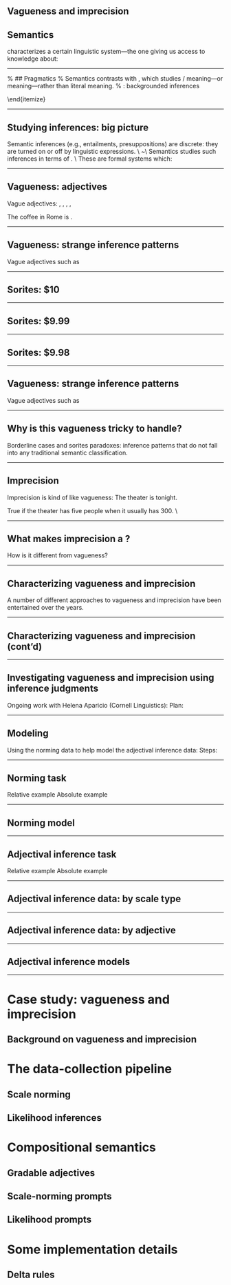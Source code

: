 ## Vagueness and imprecision

## Semantics
  \textbf{Semantics} characterizes a certain linguistic system---the one giving us access to knowledge about: \pause
  \begin{itemize}
  \item certain kinds of \emph{inferences} from one expression to another (those based on \emph{literal meaning}); \pause
    \begin{itemize}
    \item \textit{the door was closed} ↝ \textit{someone closed the door} \pause 
    \end{itemize}
  \item where certain words can occur---what sounds good. \pause
    \begin{itemize}
      \item ??\textit{anyone closed the door}
    \end{itemize}
  \end{itemize}

---

% ## Pragmatics
%   Semantics contrasts with \textbf{pragmatics}, which studies \emph{speaker}/\textit{signer} meaning\pause---or \emph{implicated} meaning\pause---rather than literal meaning. \vspace{-2mm} \pause
%   \begin{itemize}
%   \item \textit{buy a ticket \uline{in the next hour}, and you'll get good seats} \\ \pause
%     ↝ \textit{if you don't buy a ticket in the next hour, you won't/might not get good seats} \hfill \pause (``conversational implicature'')
%   \end{itemize} \pause
%   ~\\
%   \begin{columns}
%     \begin{column}{0.7\columnwidth}
%       Broadly:
%       \begin{itemize}
%       \item \onslide<7->{Pragmatics asks what the \alert{recipe} for meaningful linguistic communication is.}
%       \item \onslide<8->{Semantics asks what the \alert{ingredients} are\ldots \\}
%         \onslide<9->{\ldots what facts about conventionalized inferences may one take advantage of?}
%       \end{itemize}
%     \end{column}
%     \begin{column}{0.4\columnwidth}
%       \includegraphics[width=4cm]{./images/pancakes.png}
%     \end{column}
%   \end{columns}
% 
---

## Inferences
  Semanticists are in the business of classifying linguistic inferences: \pause
  \begin{itemize}
  \item \textbf{entailments}:
    \emph{at-issue} meaning; what is implied \emph{literally} \pause
    \begin{itemize}
    \item \textit{the dog bit me} ↝ \textit{something bit me} \pause
    \item If entailment is false, you have said something false! \pause
    \item Destroyed by negation: \\
      \textit{the dog didn't bite me} \(\not\leadsto\) \textit{something bit me}
    \end{itemize} \pause
  \item \textbf{presuppositions}:
    backgrounded inferences \pause
    \begin{itemize}
    \item \textit{\uline{the dog} bit me} ↝ \textit{there is a dog} \pause
    \item If presupposition is false, you have said something \emph{weird}! \\
      \pause
    \item \emph{Projects} past negation: \\
      \textit{the dog didn't bite me} ↝ \textit{there is a dog}
    \end{itemize}
  \end{itemize}

---

## Studying inferences: big picture
  Semantic inferences (e.g., entailments, presuppositions) are discrete:
  they are turned on or off by linguistic expressions. \\ \pause
  ~\\
  Semantics studies such inferences in terms of \textbf{grammars}. \\ \pause
  These are formal systems which: \pause
  \begin{itemize}
  \item map individual words onto logical formulae of some kind; \pause
  \item put formulae for words together → get formulae for phrases; \pause
  \item yield theories of a significant chunk of an entire language\ldots \\ \pause
    \ldots is an inference ``on'' or ``off'' for the expressions in that chunk.
  \end{itemize} \pause

  \begin{center}
    \textbf{Vagueness makes this hard.}
  \end{center}

---

## Vagueness: adjectives
  Vague adjectives:
  \textit{tall}, \textit{wide}, \textit{expensive}, \textit{happy}, \ldots \vspace{-2mm} \pause
  
  \ex[exno=1] \label{ex:coffee}
  The coffee in Rome is \alert{expensive}. \hfill \parencite{kennedy_vagueness_2007}
  \xe
  
  \begin{columns}
    \begin{column}{0.65\columnwidth}
      \onslide<3->{True if: \vspace{-2mm}}
      \begin{itemize}
      \item \onslide<4->{the cost of coffee in Rome is as great as a salient threshold,
          \alert{\(d\)}: \\
          \begin{center}
            \(c ≥ d\)
          \end{center}
        }
      \item \onslide<5->{Maybe the cost of coffee is 3 euros.}
      \item \onslide<6->{\(d\) is \alert{vague}\ldots \\}
        \onslide<7->{\ldots maybe it ranges somewhere from 2 euros to 4 euros.}
      \end{itemize}
    \end{column}
    \begin{column}{0.35\columnwidth}
      \onslide<2->{\includegraphics[width=3cm]{./images/coffee.jpg}}
    \end{column}
  \end{columns}

---

## Vagueness: strange inference patterns
  Vague adjectives such as \textit{expensive} \vspace{-2mm} \pause
  \begin{itemize}
  \item admit \alert{borderline cases}: \pause
    \begin{itemize}
    \item Mud Blend: \$1.50/lb \xmark \pause
    \item Organic Kona: \$20/lb \checkmark \pause
    \item Swell Start Blend: \$9.25/lb ??
    \end{itemize} \pause
  \item produce \alert{sorites paradoxes}:
    \mbox{} \\
    \mbox{} \\
    \mbox{}
  \end{itemize}

---

## Sorites: \$10
  \begin{center}
    Is a \$10 cup of coffee expensive? \\ \pause
    ~\\
    \includegraphics[width=6cm]{./images/hands1.jpg}
  \end{center}

---

## Sorites: \$9.99
  \begin{center}
    Take \$0.01 away. \pause Is a \$9.99 cup of coffee expensive? \\ \pause
    ~\\
    \includegraphics[width=6cm]{./images/hands2.jpg}
  \end{center}

---

## Sorites: \$9.98
  \begin{center}
     Take \$0.01 away. \pause Is a \$9.98 cup of coffee expensive? \\ \pause
    ~\\
    \includegraphics[width=6cm]{./images/hands3.jpg}
  \end{center}

---

## Vagueness: strange inference patterns
  Vague adjectives such as \textit{expensive} \vspace{-2mm}
  \begin{itemize}
  \item admit \alert{borderline cases}:
    \begin{itemize}
    \item Mud Blend: \$1.50/lb \xmark
    \item Organic Kona: \$20/lb \checkmark
    \item Swell Start Blend: \$9.25/lb ??
    \end{itemize}
  \item produce \alert{sorites paradoxes}: \\ \pause
    Premise 1: A \$10 cup of coffee is expensive. \\ \pause
    Premise 2: If an expensive cup of coffee were 1 cent cheaper, it would still be expensive. \\ \pause
    Conclusion: \emph{Therefore}, a \alert{free} cup of coffee is expensive!
  \end{itemize}

---

## Why is this vagueness tricky to handle?
  Borderline cases and sorites paradoxes: \pause
  inference patterns that do not fall into any traditional semantic classification. \pause

  \begin{itemize}
  \item Borderline cases:
    things to which the adjective neither applies nor doesn't apply. \pause
    \begin{itemize}
    \item The inference is not simply ``on'' or ``off''!
    \end{itemize} \pause
  \item The sorites paradox: troublesome because \ldots \pause
    \begin{itemize}
    \item inferences should be \textbf{closed under implication}: \\ \pause
      if \$10 ↝ \$9.99, and \$9.99 ↝ \$9.98, then \$10.00 ↝ \$9.98. \pause
    \item \textit{a \$10 cup is expensive} ↝ \textit{a free cup is expensive}
    \end{itemize}
  \end{itemize}

---

## Imprecision
  Imprecision is kind of like vagueness:\vspace{-2mm}
  \ex[exno=3] \label{ex:theater}
  The theater is \alert{empty} tonight. \hfill \parencite{kennedy_vagueness_2007}
  \xe \vspace{-9mm}\pause

  True if the theater has five people when it usually has 300. \\\pause

  \begin{itemize}
  \item \textit{empty} is known as a \textbf{maximum standard \underline{absolute} adjective}.\pause
    \begin{itemize}
    \item The standard corresponds to complete emptiness.
    \end{itemize} \pause
  \item Vague adjectives like \textit{expensive}: \textbf{\underline{relative} adjectives}. \pause
    \begin{itemize}
    \item The standard is determined relative to some context of use.
    \end{itemize}
  \end{itemize}

---

## What makes imprecision a \emph{thing}?
  How is it different from vagueness?\pause
  \begin{itemize}
  \item Borderline cases can be eliminated.\pause
    \begin{itemize}
    \item \textbf{Context:}
      the theater needs to be completely empty for the cleaning crew to work…\pause \\
      … here, a single person can make a difference. \pause
    \end{itemize}
  \item Lack of sorites paradoxes.\pause
    \begin{itemize}
    \item Premise 1: A theater with zero people in it is empty. \\ \pause
      Premise 2: If an empty theater had one more person in it, it would still be empty. \pause\hfill \textbf{Nope!}
    \end{itemize}
  \end{itemize}

---

## Characterizing vagueness and imprecision
  A number of different approaches to vagueness and imprecision have been entertained over the years. \pause
  \begin{itemize}
  \item Vagueness: \pause
    \begin{itemize}
    \item \alert{Logical systems} with non-standard values for sentences:
      ``True'', ``False'', but also ``Neither'' (for borderline cases) \pause
    \item \alert{Contextualist approaches}:
      vague adjectives produce widely varying inferences which depend on the context of use. \pause
    \end{itemize}
  \item Imprecision: \pause
    \begin{itemize}
    \item A prominent pragmatic approach \parencite{lasersohn_pragmatic_1999}: \\ \pause
      a ``pragmatic halo'' surrounds the semantically fixed standard threshold. \\
      \hspace{1cm} ↝ Error must be ``inside'' the halo. 
    \end{itemize}
  \end{itemize}

---

## Characterizing vagueness and imprecision (cont'd)
  \begin{itemize}
  \item Both vagueness and imprecision: \pause
    \begin{itemize}
    \item \alert{Probabilistic approaches}:
      people are implicitly performing probabilistic reasoning about whether or not the adjective applies to something. \pause
      \begin{itemize}
      \item borderline cases:
        \(∼0.5\) probability that adjective applies. \pause
      \item sorites reasoning:
        `A ↝ B' really means \(P(B ∣ A)\) is \emph{high}.
      \end{itemize}
    \end{itemize} \pause
    % \begin{center}
      % \alert{General challenge}:
      % how to make precise predictions while conforming to the constraints of logical formalisms?
    % \end{center}
  \end{itemize}

---

## Investigating vagueness and imprecision using inference judgments
  Ongoing work with Helena Aparicio (Cornell Linguistics): \pause \vspace{-2mm}
  \begin{itemize}
  \item let's see if a Bayesian model of inference judgment data can ``learn'' which adjectives are relative (vague) and which are absolute maximum standard (imprecise). \pause
  \end{itemize}
  Plan: \vspace{-2mm} \pause
  \begin{itemize}
  \item Collect \textbf{scale norming} data. \pause
    \begin{itemize}
    \item ``X drank a coffee. Guess how \alert{expensive} it was?'' \pause
    \item ``X drank a glass of wine. Guess how \alert{full} it was?'' \pause
    \end{itemize}
  \item Collect \textbf{adjectival inference} data. \pause
    \begin{itemize}
    \item ``X drank a coffee. How likely is it that it was \alert{expensive}?'' (vague) \pause
    \item ``X drank a glass of wine. How likely is it that it was \alert{full}?'' (imprecise)
    \end{itemize}
  \end{itemize}

---

## Modeling
  Using the norming data to help model the adjectival inference data: \pause
  \begin{itemize}
  \item Assume that people make likelihood judgments based on their probabilistic estimate of where an object lands on the adjective's scale. \\ \pause
    \hspace{1cm} ↝ We can model the distribution over estimates using \\
    \hspace{15mm} the norming data. \pause 
  \end{itemize}

  Steps: \vspace{-2mm} \pause
  \begin{itemize}
  \item Construct a ``relative'' model, which allows the adjective's standard threshold to freely vary from item to item. \pause
  \item Construct an ``absolute'' model, which forces the standard threshold to be at the right endpoint of the scale, also allowing some imprecision (i.e., a pragmatic halo). \pause
  \item Combine the models into a single hierarchical model, allowing each adjective to determine a preference for one or the other.
  \end{itemize}

---

## Norming task
  Relative example \hfill Absolute example
  \begin{center}
    \includegraphics[width=53mm]{./images/expensive_norming.png}
    \includegraphics[width=53mm]{./images/full_norming.png}
  \end{center}
  \begin{itemize}
  \item 12 adjectives (six relative, six absolute)
  \item 3 possible contexts for each adjective (``high'', ``medium'', ``low'')
  \end{itemize}

---

## Norming model
  \begin{center}
    \includegraphics[width=115mm]{./images/norming_posteriors.pdf}
  \end{center}
  \footnotesize
  \begin{itemize}
  \item flat priors on the guesses
  \item normally distributed participant intercepts
  \item normal likelihood; endpoint responses modeled as censored data
  \end{itemize}

---

## Adjectival inference task
  Relative example \hfill Absolute example
  \begin{center}
    \includegraphics[width=53mm]{./images/expensive_test.png}
    \includegraphics[width=53mm]{./images/full_test.png}
  \end{center}
  \begin{itemize}
  \item Same 12 adjectives (six relative, six absolute)
  \item Same 3 possible contexts for each adjective (``high'', ``medium'', ``low'')
  \end{itemize}

---

## Adjectival inference data: by scale type
  \begin{center}
    \includegraphics[width=115mm]{./images/adjectival_inference.pdf}
  \end{center}

---

## Adjectival inference data: by adjective
  \begin{center}
    \includegraphics[width=115mm]{./images/adjectival_inference_by_adj.pdf}
  \end{center}

---

## Adjectival inference models
  \begin{center}
    \includegraphics[width=7cm]{./images/blackboard.jpg}
  \end{center}

---




# Case study: vagueness and imprecision

## Background on vagueness and imprecision

# The data-collection pipeline

## Scale norming

## Likelihood inferences

# Compositional semantics

## Gradable adjectives

## Scale-norming prompts

## Likelihood prompts

# Some implementation details

## Delta rules
